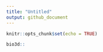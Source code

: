 ```yaml
---
title: "Untitled"
output: github_document
---
```


```r
knitr::opts_chunk$set(echo = TRUE)
```
```r
bio3d::
```
